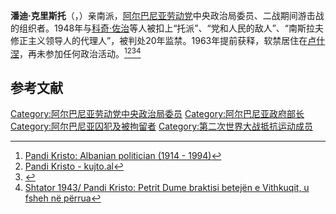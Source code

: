'''潘迪·克里斯托'''（{{lang-sq|'''Pandi Kristo'''}}，{{bd|1914年|6月29日|1994年|10月2日|catIdx=P}}）亲南派，[[阿尔巴尼亚劳动党|阿尔巴尼亚劳动党]]中央政治局委员、二战期间游击战的组织者。1948年与[[科奇·佐治|科奇·佐治]]等人被扣上“托派”、“党和人民的敌人”、“南斯拉夫修正主义领导人的代理人”，被判处20年监禁。1963年提前获释，软禁居住在[[卢什涅|卢什涅]]，再未参加任何政治活动。<ref>[https://peoplepill.com/people/pandi-kristo/ Pandi Kristo: Albanian politician (1914 - 1994)]</ref><ref>[https://kujto.al/personat/pandi-kristo-2/ Pandi Kristo - kujto.al]</ref><ref>{{Cite web |url=http://www.gazetadita.al/pandi-kristo-pas-kontrollit-te-partise-nepermjet-sigurimit-xoxe-mori-nen-komande-dhe-shtabin-e-pergjitshem/ |title=Pandi Kristo: Pas kontrollit të Partisë nëpërmjet Sigurimit, Xoxe mori nën komandë dhe Shtabin e Përgjitshëm |access-date=2020-09-19 |archive-date=2017-09-09 |archive-url=https://web.archive.org/web/20170909010532/http://www.gazetadita.al/pandi-kristo-pas-kontrollit-te-partise-nepermjet-sigurimit-xoxe-mori-nen-komande-dhe-shtabin-e-pergjitshem |dead-url=no }}</ref><ref>[https://alb-spirit.com/2016/07/13/shtator-1943-pandi-kristo-petrit-dume-braktisi-betejen-e-vithkuqit-u-fsheh-ne-perrua/ Shtator 1943/ Pandi Kristo: Petrit Dume braktisi betejën e Vithkuqit, u fsheh në përrua]</ref>

== 参考文献 ==
{{Reflist}}

[[Category:阿尔巴尼亚劳动党中央政治局委员|Category:阿尔巴尼亚劳动党中央政治局委员]]
[[Category:阿尔巴尼亚政府部长|Category:阿尔巴尼亚政府部长]]
[[Category:阿尔巴尼亚囚犯及被拘留者|Category:阿尔巴尼亚囚犯及被拘留者]]
[[Category:第二次世界大战抵抗运动成员|Category:第二次世界大战抵抗运动成员]]